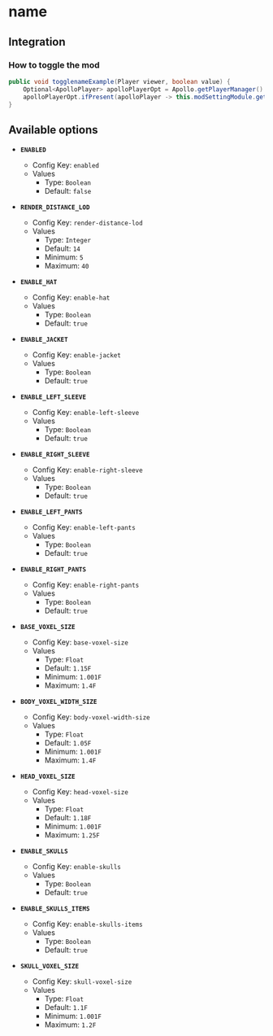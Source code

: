 # name

## Integration

### How to toggle the mod

```java
public void togglenameExample(Player viewer, boolean value) {
    Optional<ApolloPlayer> apolloPlayerOpt = Apollo.getPlayerManager().getPlayer(viewer.getUniqueId());
    apolloPlayerOpt.ifPresent(apolloPlayer -> this.modSettingModule.getOptions().set(apolloPlayer, Mod3dSkins.ENABLED, value));
}
```

## Available options

- __`ENABLED`__
    - Config Key: `enabled`
    - Values
        - Type: `Boolean`
        - Default: `false`

- __`RENDER_DISTANCE_LOD`__
    - Config Key: `render-distance-lod`
    - Values
        - Type: `Integer`
        - Default: `14`
        - Minimum: `5`
        - Maximum: `40`

- __`ENABLE_HAT`__
    - Config Key: `enable-hat`
    - Values
        - Type: `Boolean`
        - Default: `true`

- __`ENABLE_JACKET`__
    - Config Key: `enable-jacket`
    - Values
        - Type: `Boolean`
        - Default: `true`

- __`ENABLE_LEFT_SLEEVE`__
    - Config Key: `enable-left-sleeve`
    - Values
        - Type: `Boolean`
        - Default: `true`

- __`ENABLE_RIGHT_SLEEVE`__
    - Config Key: `enable-right-sleeve`
    - Values
        - Type: `Boolean`
        - Default: `true`

- __`ENABLE_LEFT_PANTS`__
    - Config Key: `enable-left-pants`
    - Values
        - Type: `Boolean`
        - Default: `true`

- __`ENABLE_RIGHT_PANTS`__
    - Config Key: `enable-right-pants`
    - Values
        - Type: `Boolean`
        - Default: `true`

- __`BASE_VOXEL_SIZE`__
    - Config Key: `base-voxel-size`
    - Values
        - Type: `Float`
        - Default: `1.15F`
        - Minimum: `1.001F`
        - Maximum: `1.4F`

- __`BODY_VOXEL_WIDTH_SIZE`__
    - Config Key: `body-voxel-width-size`
    - Values
        - Type: `Float`
        - Default: `1.05F`
        - Minimum: `1.001F`
        - Maximum: `1.4F`

- __`HEAD_VOXEL_SIZE`__
    - Config Key: `head-voxel-size`
    - Values
        - Type: `Float`
        - Default: `1.18F`
        - Minimum: `1.001F`
        - Maximum: `1.25F`

- __`ENABLE_SKULLS`__
    - Config Key: `enable-skulls`
    - Values
        - Type: `Boolean`
        - Default: `true`

- __`ENABLE_SKULLS_ITEMS`__
    - Config Key: `enable-skulls-items`
    - Values
        - Type: `Boolean`
        - Default: `true`

- __`SKULL_VOXEL_SIZE`__
    - Config Key: `skull-voxel-size`
    - Values
        - Type: `Float`
        - Default: `1.1F`
        - Minimum: `1.001F`
        - Maximum: `1.2F`

